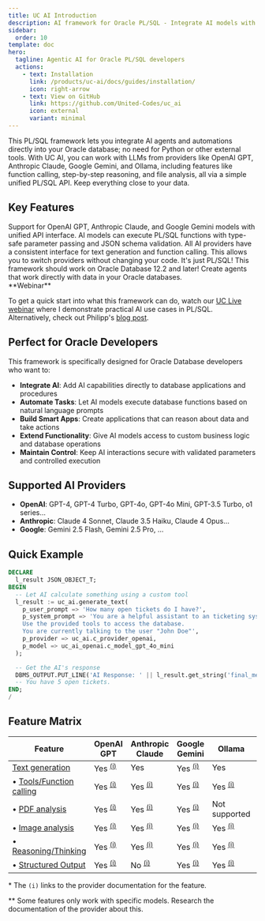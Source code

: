 ```yaml
---
title: UC AI Introduction
description: AI framework for Oracle PL/SQL - Integrate AI models with function calling capabilities
sidebar:
  order: 10
template: doc
hero:
  tagline: Agentic AI for Oracle PL/SQL developers
  actions:
    - text: Installation
      link: /products/uc-ai/docs/guides/installation/
      icon: right-arrow
    - text: View on GitHub
      link: https://github.com/United-Codes/uc_ai
      icon: external
      variant: minimal
---
```



This PL/SQL framework lets you integrate AI agents and automations directly into your Oracle database; no need for Python or other external tools. With UC AI, you can work with LLMs from providers like OpenAI GPT, Anthropic Claude, Google Gemini, and Ollama, including features like function calling, step-by-step reasoning, and file analysis, all via a simple unified PL/SQL API. Keep everything close to your data.

## Key Features


<CardGrid>
  <Card title="Multi-Provider Support" icon="rocket">
    Support for OpenAI GPT, Anthropic Claude, and Google Gemini models with
    unified API interface.
  </Card>
  <Card title="Function Calling" icon="puzzle">
    AI models can execute PL/SQL functions with type-safe parameter passing and
    JSON schema validation.
  </Card>
  <Card title="Unified API" icon="seti:json">
    All AI providers have a consistent interface for text generation and
    function calling. This allows you to switch providers without changing your
    code.
  </Card>
  <Card title="Runs on older DBs" icon="seti:db">
    It's just PL/SQL! This framework should work on Oracle Database 12.2 and
    later!
  </Card>
  <Card title="Agentic AI" icon="starlight">
    Create agents that work directly with data in your Oracle databases.
  </Card>

</CardGrid>



<Aside type="tip">
**Webinar**


To get a quick start into what this framework can do, watch our [UC Live webinar](https://youtube.com/live/k4Vt7AKXCnM) where I demonstrate practical AI use cases in PL/SQL. Alternatively, check out Philipp's [blog post](https://hartenfeller.dev/blog/real-ai-solutions-oracle-plsql).

</Aside>

## Perfect for Oracle Developers

This framework is specifically designed for Oracle Database developers who want to:

- **Integrate AI**: Add AI capabilities directly to database applications and procedures
- **Automate Tasks**: Let AI models execute database functions based on natural language prompts
- **Build Smart Apps**: Create applications that can reason about data and take actions
- **Extend Functionality**: Give AI models access to custom business logic and database operations
- **Maintain Control**: Keep AI interactions secure with validated parameters and controlled execution

## Supported AI Providers

- **OpenAI**: GPT-4, GPT-4 Turbo, GPT-4o, GPT-4o Mini, GPT-3.5 Turbo, o1 series...
- **Anthropic**: Claude 4 Sonnet, Claude 3.5 Haiku, Claude 4 Opus...
- **Google**: Gemini 2.5 Flash, Gemini 2.5 Pro, ...

## Quick Example

```sql
DECLARE
  l_result JSON_OBJECT_T;
BEGIN
  -- Let AI calculate something using a custom tool
  l_result := uc_ai.generate_text(
    p_user_prompt => 'How many open tickets do I have?',
    p_system_prompt => 'You are a helpful assistant to an ticketing system.
    Use the provided tools to access the database.
    You are currently talking to the user "John Doe"',
    p_provider => uc_ai.c_provider_openai,
    p_model => uc_ai_openai.c_model_gpt_4o_mini
  );

  -- Get the AI's response
  DBMS_OUTPUT.PUT_LINE('AI Response: ' || l_result.get_string('final_message'));
  -- You have 5 open tickets.
END;
/
```

## Feature Matrix

| Feature                                                                                        | OpenAI GPT                                                                                                         | Anthropic Claude                                                                                                                                       | Google Gemini                                                                   | Ollama                                                                                                  | OCI                                                                                                               |
| ---------------------------------------------------------------------------------------------- | ------------------------------------------------------------------------------------------------------------------ | ------------------------------------------------------------------------------------------------------------------------------------------------------ | ------------------------------------------------------------------------------- | ------------------------------------------------------------------------------------------------------- | ----------------------------------------------------------------------------------------------------------------- |
| [Text generation](/products/uc-ai/docs/api/generate_text/)                                     | Yes <sup>[(i)](https://platform.openai.com/docs/guides/text?api-mode=responses)</sup>                              | Yes                                                                                                                                                    | Yes <sup>[(i)](https://ai.google.dev/gemini-api/docs/text-generation)</sup>     | Yes                                                                                                     | Yes<sup>[(i)](https://docs.oracle.com/en-us/iaas/api/#/en/generative-ai-inference/20231130/ChatResult/Chat)</sup> |
| • [Tools/Function calling](/products/uc-ai/docs/guides/tools/)                                 | Yes <sup>[(i)](https://platform.openai.com/docs/guides/function-calling?api-mode=responses)</sup>                  | Yes <sup>[(i)](https://docs.anthropic.com/en/docs/agents-and-tools/tool-use/overview)</sup>                                                            | Yes <sup>[(i)](https://ai.google.dev/gemini-api/docs/function-calling)</sup>    | Yes <sup>[(i)](https://ollama.com/blog/tool-support)</sup>                                              | Yes                                                                                                               |
| • [PDF analysis](/products/uc-ai/docs/guides/file_analysis/#example-1-analyze-a-pdf-file)      | Yes <sup>[(i)](https://platform.openai.com/docs/guides/pdf-files?api-mode=responses)</sup>                         | Yes <sup>[(i)](https://docs.anthropic.com/en/docs/build-with-claude/pdf-support)</sup>                                                                 | Yes <sup>[(i)](https://ai.google.dev/gemini-api/docs/document-processing)</sup> | Not supported                                                                                           | No                                                                                                                |
| • [Image analysis](/products/uc-ai/docs/guides/file_analysis/#example-2-analyze-an-image-file) | Yes <sup>[(i)](https://platform.openai.com/docs/guides/images-vision?api-mode=responses#analyze-images)</sup>      | Yes <sup>[(i)](https://docs.anthropic.com/en/docs/build-with-claude/vision)</sup>                                                                      | Yes <sup>[(i)](https://ai.google.dev/gemini-api/docs/image-understanding)</sup> | Yes <sup>[(i)](https://ollama.com/blog/vision-models)</sup>                                             | No                                                                                                                |
| • [Reasoning/Thinking](/products/uc-ai/docs/guides/reasoning)                                  | Yes <sup>[(i)](https://platform.openai.com/docs/guides/reasoning?api-mode=responses)</sup>                         | Yes <sup>[(i)](https://docs.anthropic.com/en/docs/build-with-claude/extended-thinking#best-practices-and-considerations-for-extended-thinking)</sup>   | Yes <sup>[(i)](https://ai.google.dev/gemini-api/docs/thinking)</sup>            | Yes <sup>[(i)](https://ollama.com/blog/thinking)</sup>                                                  | No                                                                                                                |
| • [Structured Output](/products/uc-ai/docs/guides/structured_output)                           | Yes <sup>[(i)](https://platform.openai.com/docs/guides/structured-outputs?lang=curl&example=structured-data)</sup> | No <sup>[(i)](https://docs.anthropic.com/en/docs/test-and-evaluate/strengthen-guardrails/increase-consistency#specify-the-desired-output-format)</sup> | Yes <sup>[(i)](https://ai.google.dev/gemini-api/docs/structured-output)</sup>   | Yes <sup>[(i)](https://github.com/ollama/ollama/blob/main/docs/api.md#request-structured-outputs)</sup> | No                                                                                                                |

\* The `(i)` links to the provider documentation for the feature.

\*\* Some features only work with specific models. Research the documentation of the provider about this.
